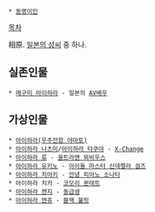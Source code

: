  * [[동명이인]]

[[목차]]

相原. [[일본의 성씨]] 중 하나.

== 실존인물 ==
 * [[메구미 아이하라]] - 일본의 [[AV]]배우

== 가상인물 ==
 * [[아이하라(우주전함 야마토)]]
 * [[아이하라 나츠미]]/[[아이하라 타쿠야]] - [[X-Change]]
 * [[아이하라 류]] - [[울트라맨 뫼비우스]]
 * [[아이하라 유키노]] - [[아이돌 마스터 신데렐라 걸즈]]
 * [[아이하라 치아키]] - [[안녕 피아노 소나타]]
 * 아이하라 치카 - [[코모리 퀸테트]]
 * [[아이하라 켄지]] - [[동급생]]
 * [[아이하라 엔쥬]] - [[블랙 불릿]]


